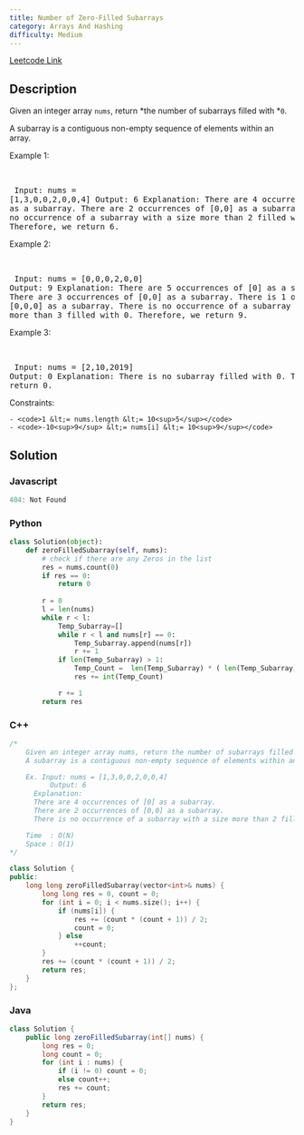 ```yaml
---
title: Number of Zero-Filled Subarrays
category: Arrays And Hashing
difficulty: Medium
---
```


<Callout>

[Leetcode Link](https://leetcode.com/problems/number-of-zero-filled-subarrays)

</Callout>

## Description
Given an integer array <code>nums</code>, return *the number of subarrays filled with *<code>0</code>.

A subarray is a contiguous non-empty sequence of elements within an array.

 
Example 1:

<br /><pre className="overflow-x-auto">
Input: nums = [1,3,0,0,2,0,0,4]
Output: 6
Explanation: 
There are 4 occurrences of [0] as a subarray.
There are 2 occurrences of [0,0] as a subarray.
There is no occurrence of a subarray with a size more than 2 filled with 0. Therefore, we return 6.</pre>

Example 2:

<br /><pre className="overflow-x-auto">
Input: nums = [0,0,0,2,0,0]
Output: 9
Explanation:
There are 5 occurrences of [0] as a subarray.
There are 3 occurrences of [0,0] as a subarray.
There is 1 occurrence of [0,0,0] as a subarray.
There is no occurrence of a subarray with a size more than 3 filled with 0. Therefore, we return 9.
</pre>

Example 3:

<br /><pre className="overflow-x-auto">
Input: nums = [2,10,2019]
Output: 0
Explanation: There is no subarray filled with 0. Therefore, we return 0.
</pre>

 
Constraints:


	- <code>1 &lt;= nums.length &lt;= 10<sup>5</sup></code>
	- <code>-10<sup>9</sup> &lt;= nums[i] &lt;= 10<sup>9</sup></code>



## Solution

### Javascript
```javascript
404: Not Found
```
### Python
```python
class Solution(object):
    def zeroFilledSubarray(self, nums):
        # check if there are any Zeros in the list
        res = nums.count(0)
        if res == 0:
            return 0
             
        r = 0
        l = len(nums)
        while r < l:
            Temp_Subarray=[]
            while r < l and nums[r] == 0:
                Temp_Subarray.append(nums[r])
                r += 1
            if len(Temp_Subarray) > 1:
                Temp_Count =  len(Temp_Subarray) * ( len(Temp_Subarray) - 1 ) / 2 
                res += int(Temp_Count)

            r += 1
        return res

```
### C++
```cpp
/*
    Given an integer array nums, return the number of subarrays filled with 0.
    A subarray is a contiguous non-empty sequence of elements within an array.

    Ex. Input: nums = [1,3,0,0,2,0,0,4]
          Output: 6
	  Explanation: 
	  There are 4 occurrences of [0] as a subarray.
	  There are 2 occurrences of [0,0] as a subarray.
	  There is no occurrence of a subarray with a size more than 2 filled with 0. Therefore, we return 6.

    Time  : O(N)
    Space : O(1) 
*/

class Solution {
public:
    long long zeroFilledSubarray(vector<int>& nums) {
        long long res = 0, count = 0;
        for (int i = 0; i < nums.size(); i++) {
            if (nums[i]) {
                res += (count * (count + 1)) / 2;
                count = 0;
            } else 
                ++count;
        }
        res += (count * (count + 1)) / 2;
        return res;
    }
};

```
### Java
```java
class Solution {
    public long zeroFilledSubarray(int[] nums) {
        long res = 0;
        long count = 0;
        for (int i : nums) {
            if (i != 0) count = 0;
            else count++;
            res += count;
        }
        return res;
    }
}
```


